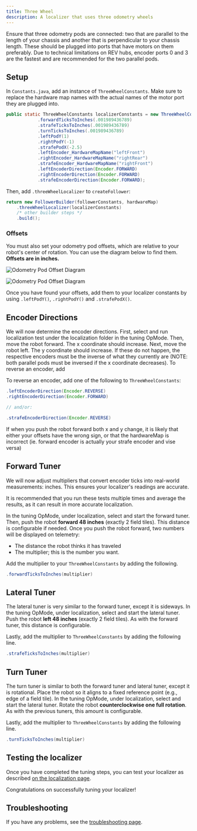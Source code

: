 ```yaml
---
title: Three Wheel
description: A localizer that uses three odometry wheels
---
```



<Callout title="Prerequisites" type="info">
  Ensure that three odometry pods are connected: two that are parallel to the length
  of your chassis and another that is perpendicular to your chassis length. These should be plugged
  into ports that have motors on them preferably. Due to technical limitations on REV hubs, encoder ports
  0 and 3 are the fastest and are recommended for the two parallel pods.
</Callout>

## Setup

In `Constants.java`, add an instance of `ThreeWheelConstants`. Make sure to replace the hardware map names
with the actual names of the motor port they are plugged into.

```java title="Constants.java"
public static ThreeWheelConstants localizerConstants = new ThreeWheelConstants()
            .forwardTicksToInches(.001989436789)
            .strafeTicksToInches(.001989436789)
            .turnTicksToInches(.001989436789)
            .leftPodY(1)
            .rightPodY(-1)
            .strafePodX(-2.5)
            .leftEncoder_HardwareMapName("leftFront")
            .rightEncoder_HardwareMapName("rightRear")
            .strafeEncoder_HardwareMapName("rightFront")
            .leftEncoderDirection(Encoder.FORWARD)
            .rightEncoderDirection(Encoder.FORWARD)
            .strafeEncoderDirection(Encoder.FORWARD);
```

Then, add `.threeWheelLocalizer` to `createFollower`:

```java title="Constants.java"
return new FollowerBuilder(followerConstants, hardwareMap)
    .threeWheelLocalizer(localizerConstants)
    /* other builder steps */
    .build();
```

### Offsets

You must also set your odometry pod offsets, which are
relative to your robot's center of rotation. You can use the diagram below
to find them. **Offsets are in inches.**

<img
  className="inline-block dark:hidden"
  src="/docs/odometry-light.png"
  alt="Odometry Pod Offset Diagram"
/>

<img
  className="hidden dark:inline-block"
  src="/docs/odometry-dark.png"
  alt="Odometry Pod Offset Diagram"
/>

Once you have found your offsets, add them to your localizer constants by
using `.leftPodY()`, `.rightPodY()` and `.strafePodX()`.

## Encoder Directions

We will now determine the encoder directions. First, select and run
localization test under the localization folder in the tuning OpMode. Then,
move the robot forward. The x coordinate should increase. Next, move the
robot left. The y coordinate should increase. If these do not happen, the
respective encoders must be the inverse of what they currently are (NOTE:
both parallel pods must be inversed if the x coordinate decreases).
To reverse an encoder, add

To reverse an encoder, add one of the following to `ThreeWheelConstants`:

```java title="Constants.java"
.leftEncoderDirection(Encoder.REVERSE)
.rightEncoderDirection(Encoder.FORWARD)

// and/or:

.strafeEncoderDirection(Encoder.REVERSE)
```

<Callout title="Important" type="warning">
  If when you push the robot forward both x and y change, it is likely that either your offsets have the wrong sign,
  or that the hardwareMap is incorrect (ie. forward encoder is actually your strafe encoder and vise versa)
</Callout>

## Forward Tuner

We will now adjust multipliers that convert encoder ticks into real-world
measurements: inches. This ensures your localizer's readings are accurate.

<Callout title="Tip" type="info">
  It is recommended that you run these tests multiple times and average the results,
  as it can result in more accurate localization.
</Callout>

In the tuning OpMode, under localization, select and start the forward tuner.
Then, push the robot **forward 48 inches** (exactly 2 field tiles). This
distance is configurable if needed. Once you push the robot forward, two
numbers will be displayed on telemetry:

- The distance the robot thinks it has traveled
- The multiplier; this is the number you want.

Add the multiplier to your `ThreeWheelConstants` by adding the following.

```java title="Constants.java"
.forwardTicksToInches(multiplier)
```

## Lateral Tuner

The lateral tuner is very similar to the forward tuner, except it is
sideways. In the tuning OpMode, under localization, select and start the
lateral tuner. Push the robot **left 48 inches** (exactly 2 field tiles). As
with the forward tuner, this distance is configurable.

Lastly, add the multiplier to `ThreeWheelConstants` by adding the following line.

```java title="Constants.java"
.strafeTicksToInches(multiplier)
```

## Turn Tuner

The turn tuner is similar to both the forward tuner and lateral tuner, except it is
rotational. Place the robot so it aligns to a fixed reference point (e.g., edge of a field tile).
In the tuning OpMode, under localization, select and start the
lateral tuner. Rotate the robot **counterclockwise one full rotation**. As
with the previous tuners, this amount is configurable.

Lastly, add the multiplier to `ThreeWheelConstants` by adding the following line.

```java title="Constants.java"
.turnTicksToInches(multiplier)
```

## Testing the localizer

Once you have completed the tuning steps, you can test your localizer as
described
[on the localization page](/docs/pathing/tuning/localization#localization-test).

Congratulations on successfully tuning your localizer!

## Troubleshooting

If you have any problems, see the [troubleshooting page](/docs/pathing/tuning/troubleshooting).
